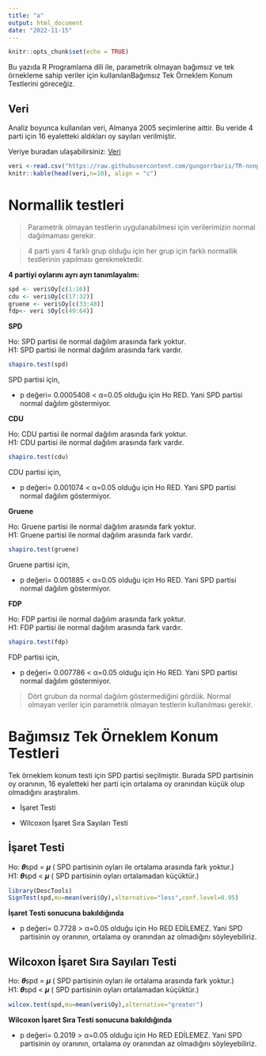 ---
title: "a"
output: html_document
date: "2022-11-15"
---

```{r setup, include=FALSE}
knitr::opts_chunk$set(echo = TRUE)
```

Bu yazıda R Programlama dili ile, parametrik olmayan bağımsız ve tek örnekleme sahip veriler için kullanılanBağımsız Tek Örneklem Konum Testlerini göreceğiz. 

## Veri

Analiz boyunca kullanılan veri, Almanya 2005 seçimlerine aittir. Bu veride 4 parti için 16 eyaletteki aldıkları oy sayıları verilmiştir. 

Veriye buradan ulaşabilirsiniz: <a href="https://vincentarelbundock.github.io/Rdatasets/doc/vcd/Bundestag2005.html">Veri</a>

```{r}
veri <-read.csv("https://raw.githubusercontent.com/gungorrbaris/TR-nonparametric.statistics-R/main/data/data.csv",sep = ";")
knitr::kable(head(veri,n=10), align = "c")
```

# Normallik testleri 

> Parametrik olmayan testlerin uygulanabilmesi için verilerimizin normal dağılmaması gerekir.

> 4 parti yani 4 farklı grup olduğu için her grup için farklı normallik testlerinin yapılması gerekmektedir.

**4 partiyi oylarını ayrı ayrı tanımlayalım:**

```{r}
spd <- veri$Oy[c(1:16)] 
cdu <- veri$Oy[c(17:32)] 
gruene <- veri$Oy[c(33:48)] 
fdp<- veri $Oy[c(49:64)]
```


**SPD**

Ho: SPD partisi ile normal dağılım arasında fark yoktur.<br>
H1: SPD partisi ile normal dağılım arasında fark vardır.


```{r}
shapiro.test(spd)
```

SPD partisi için,

- p değeri= 0.0005408 < α=0.05 olduğu için Ho RED. Yani SPD partisi normal dağılım göstermiyor.



**CDU**

Ho: CDU partisi ile normal dağılım arasında fark yoktur.<br>
H1: CDU partisi ile normal dağılım arasında fark vardır.


```{r}
shapiro.test(cdu)
```

CDU partisi için,

- p değeri= 0.001074 < α=0.05 olduğu için Ho RED. Yani SPD partisi normal dağılım göstermiyor.



**Gruene**

Ho: Gruene partisi ile normal dağılım arasında fark yoktur.<br>
H1: Gruene partisi ile normal dağılım arasında fark vardır.


```{r}
shapiro.test(gruene)
```

Gruene partisi için,

- p değeri= 0.001885 < α=0.05 olduğu için Ho RED. Yani SPD partisi normal dağılım göstermiyor.


**FDP**

Ho: FDP partisi ile normal dağılım arasında fark yoktur.<br>
H1: FDP partisi ile normal dağılım arasında fark vardır.


```{r}
shapiro.test(fdp)
```

FDP partisi için,

- p değeri= 0.007786 < α=0.05 olduğu için Ho RED. Yani SPD partisi normal dağılım göstermiyor.


> Dört grubun da normal dağılım göstermediğini gördük. Normal olmayan veriler için parametrik olmayan testlerin kullanılması gerekir.


# Bağımsız Tek Örneklem Konum Testleri

Tek örneklem konum testi için SPD partisi seçilmiştir. Burada SPD partisinin oy oranının, 16 eyaletteki her parti için ortalama oy oranından küçük olup olmadığını araştıralım.

- İşaret Testi

- Wilcoxon İşaret Sıra Sayıları Testi


## İşaret Testi


Ho: 𝜽spd = 𝝁 ( SPD partisinin oyları ile ortalama arasında fark yoktur.) <br>
H1: 𝜽spd < 𝝁 ( SPD partisinin oyları ortalamadan küçüktür.)


```{r}
library(DescTools)
SignTest(spd,mu=mean(veri$Oy),alternative="less",conf.level=0.95)
```

**İşaret Testi sonucuna bakıldığında**

- p değeri= 0.7728 > α=0.05 olduğu için Ho RED EDİLEMEZ. Yani SPD partisinin oy oranının, ortalama oy oranından az olmadığını söyleyebiliriz.


## Wilcoxon İşaret Sıra Sayıları Testi

Ho: 𝜽spd = 𝝁 ( SPD partisinin oyları ile ortalama arasında fark yoktur.) <br>
H1: 𝜽spd < 𝝁 ( SPD partisinin oyları ortalamadan küçüktür.)


```{r}
wilcox.test(spd,mu=mean(veri$Oy),alternative="greater")
```

**Wilcoxon İşaret Sıra Testi sonucuna bakıldığında**

- p değeri= 0.2019 > α=0.05 olduğu için Ho RED EDİLEMEZ. Yani SPD partisinin oy oranının, ortalama oy oranından az olmadığını söyleyebiliriz.


























